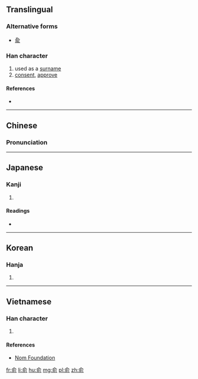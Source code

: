 {{also|兪|侖}}
==Translingual==

===Alternative forms===
* [[兪]]

===Han character===
{{Han char|rn=9|rad=人|as=07|sn=9|four=80221|canj=OMBN|ids=⿱亼刖}}

# used as a [[surname]]
# [[consent]], [[approve]]

====References====
* {{Han ref|kx=0105.210|dkj=00703|dj=0223.020|hdz=10155.030|uh=4FDE|ud=20446|bh=AB5C|bd=43868}}

----

==Chinese==
{{zh-forms}}

===Pronunciation===
{{zh-pron
|m=yú
|c=jyu4
|mc=y
|oc=y
|ma=
|cat=v,pn
}}

----

==Japanese==

===Kanji===
{{ja-kanji|grade=|rs=人07}}

# {{defn|lang=ja|sort=人07}}

====Readings====
* {{ja-readings|on=[[ゆ]] (yu)|kun=[[しかり]] (shikari)}}

----

==Korean==

===Hanja===
{{ko-hanja|hangeul=유|rv=yu|mr=yu|y=yu}}

# {{defn|lang=ko|sort=人07}}

----

==Vietnamese==

===Han character===
{{vi-hantu|[[dũ]]|rs=人07}}

# {{defn|lang=vi|sort=人07}}

====References====
* [http://nomfoundation.org/common/nom_details.php?codepoint=4fde Nom Foundation]

[[fr:俞]]
[[li:俞]]
[[hu:俞]]
[[mg:俞]]
[[pl:俞]]
[[zh:俞]]